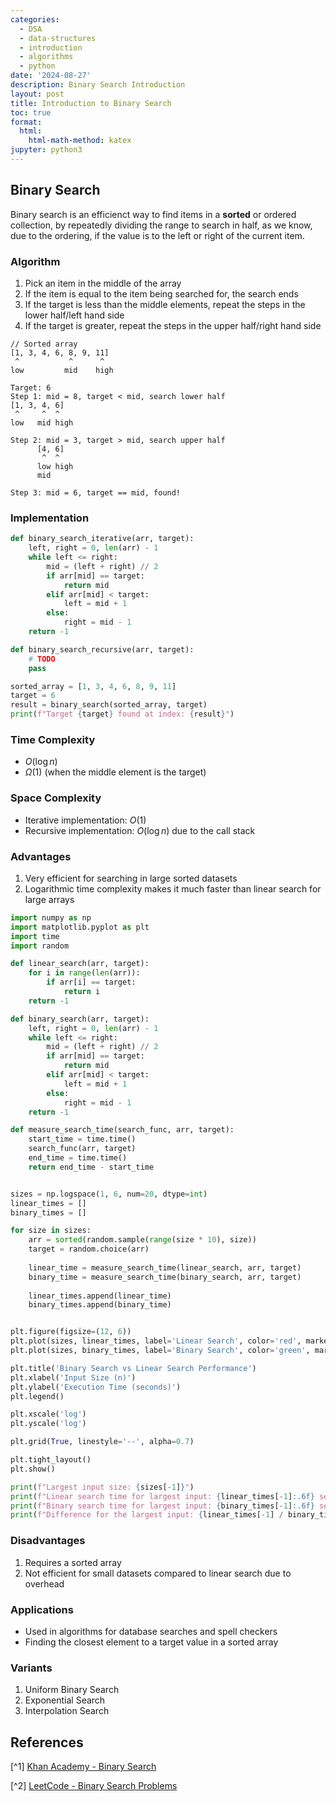 ---
categories:
  - DSA
  - data-structures
  - introduction
  - algorithms
  - python
date: '2024-08-27'
description: Binary Search Introduction
layout: post
title: Introduction to Binary Search
toc: true
format:
  html:
    html-math-method: katex
jupyter: python3
---

## Binary Search

Binary search is an efficienct way to find items in a **sorted** or ordered collection, by repeatedly dividing the range to search in half, as we know, due to the ordering, if the value is to the left or right of the current item.

### Algorithm
  
1. Pick an item in the middle of the array  
2. If the item is equal to the item being searched for, the search ends  
3. If the target is less than the middle elements, repeat the steps in the lower half/left hand side   
4. If the target is greater, repeat the steps in the upper half/right hand side  

```
// Sorted array
[1, 3, 4, 6, 8, 9, 11] 
 ^           ^      ^
low         mid    high

Target: 6
Step 1: mid = 8, target < mid, search lower half
[1, 3, 4, 6]
 ^     ^  ^
low   mid high

Step 2: mid = 3, target > mid, search upper half
      [4, 6]
       ^  ^
      low high
      mid

Step 3: mid = 6, target == mid, found!
```

### Implementation

```{python}
def binary_search_iterative(arr, target):
    left, right = 0, len(arr) - 1
    while left <= right:
        mid = (left + right) // 2
        if arr[mid] == target:
            return mid
        elif arr[mid] < target:
            left = mid + 1
        else:
            right = mid - 1
    return -1

def binary_search_recursive(arr, target):
    # TODO
    pass

sorted_array = [1, 3, 4, 6, 8, 9, 11]
target = 6
result = binary_search(sorted_array, target)
print(f"Target {target} found at index: {result}")
```

### Time Complexity
  
- $O(\log n)$  
- $\Omega(1)$ (when the middle element is the target)  

### Space Complexity
  
- Iterative implementation: $O(1)$  
- Recursive implementation: $O(\log n)$ due to the call stack  

### Advantages
  
1. Very efficient for searching in large sorted datasets  
2. Logarithmic time complexity makes it much faster than linear search for large arrays  

```{python}
import numpy as np
import matplotlib.pyplot as plt
import time
import random

def linear_search(arr, target):
    for i in range(len(arr)):
        if arr[i] == target:
            return i
    return -1

def binary_search(arr, target):
    left, right = 0, len(arr) - 1
    while left <= right:
        mid = (left + right) // 2
        if arr[mid] == target:
            return mid
        elif arr[mid] < target:
            left = mid + 1
        else:
            right = mid - 1
    return -1

def measure_search_time(search_func, arr, target):
    start_time = time.time()
    search_func(arr, target)
    end_time = time.time()
    return end_time - start_time


sizes = np.logspace(1, 6, num=20, dtype=int)
linear_times = []
binary_times = []

for size in sizes:
    arr = sorted(random.sample(range(size * 10), size))
    target = random.choice(arr)
    
    linear_time = measure_search_time(linear_search, arr, target)
    binary_time = measure_search_time(binary_search, arr, target)
    
    linear_times.append(linear_time)
    binary_times.append(binary_time)


plt.figure(figsize=(12, 6))
plt.plot(sizes, linear_times, label='Linear Search', color='red', marker='o')
plt.plot(sizes, binary_times, label='Binary Search', color='green', marker='o')

plt.title('Binary Search vs Linear Search Performance')
plt.xlabel('Input Size (n)')
plt.ylabel('Execution Time (seconds)')
plt.legend()

plt.xscale('log')
plt.yscale('log')

plt.grid(True, linestyle='--', alpha=0.7)

plt.tight_layout()
plt.show()

print(f"Largest input size: {sizes[-1]}")
print(f"Linear search time for largest input: {linear_times[-1]:.6f} seconds")
print(f"Binary search time for largest input: {binary_times[-1]:.6f} seconds")
print(f"Difference for the largest input: {linear_times[-1] / binary_times[-1]:.2f}x")
```
  
### Disadvantages
  
1. Requires a sorted array  
2. Not efficient for small datasets compared to linear search due to overhead  

### Applications
  
- Used in algorithms for database searches and spell checkers  
- Finding the closest element to a target value in a sorted array  
  
### Variants  
  
1. Uniform Binary Search  
2. Exponential Search  
3. Interpolation Search  

## References

[^1] [Khan Academy - Binary Search](https://www.khanacademy.org/computing/computer-science/algorithms/binary-search/a/binary-search)

[^2] [LeetCode - Binary Search Problems](https://leetcode.com/tag/binary-search/)
